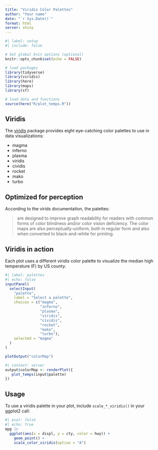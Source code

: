 ```yaml
---
title: "Viridis Color Palettes"
author: "Your name"
date: "`r Sys.Date()`"
format: html
server: shiny
---
```


<!--This Quarto document is made interactive using Shiny. Interactive documents allow readers to modify parameters and see the results immediately. Learn more about Shiny interactive documents at <https://quarto.org/docs/interactive/shiny/>.-->

```r
#| label: setup
#| include: false

# Set global knit options (optional)
knitr::opts_chunk$set(echo = FALSE)

# load packages
library(tidyverse)
library(viridis)
library(here)
library(maps)
library(sf)

# load data and functions
source(here("R/plot_temps.R"))
```

## Viridis

The [viridis](https://sjmgarnier.github.io/viridis/) package provides eight eye-catching color palettes to use in data visualizations:

- magma
- inferno
- plasma
- viridis
- cividis
- rocket
- mako
- turbo

## Optimized for perception

According to the virids documentation, the palettes:

> are designed to improve graph readability for readers with common forms of color blindness and/or color vision deficiency. The color maps are also perceptually-uniform, both in regular form and also when converted to black-and-white for printing.

## Viridis in action

Each plot uses a different viridis color palette to visualize the median high temperature (F) by US county.

```r
#| label: palettes
#| echo: false
inputPanel(
  selectInput(
    "palette", 
    label = "Select a palette",
    choices = c("magma",
                "inferno",
                "plasma", 
                "viridis", 
                "cividis", 
                "rocket", 
                "mako", 
                "turbo"), 
    selected = "magma"
  )
)

plotOutput("colorMap")
```

```r
#| context: server
output$colorMap <- renderPlot({
   plot_temps(input$palette)
})
```

## Usage

To use a viridis palette in your plot, include `scale_*_viridis()` in your ggplot2 call:

```r
#| eval: false
#| echo: true
mpg |>  
  ggplot(aes(x = displ, y = cty, color = hwy)) +
    geom_point() +
    scale_color_viridis(option = "A")
```

